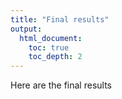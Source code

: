 ```yaml
---
title: "Final results"
output: 
  html_document:
    toc: true
    toc_depth: 2
---
```


Here are the final results
